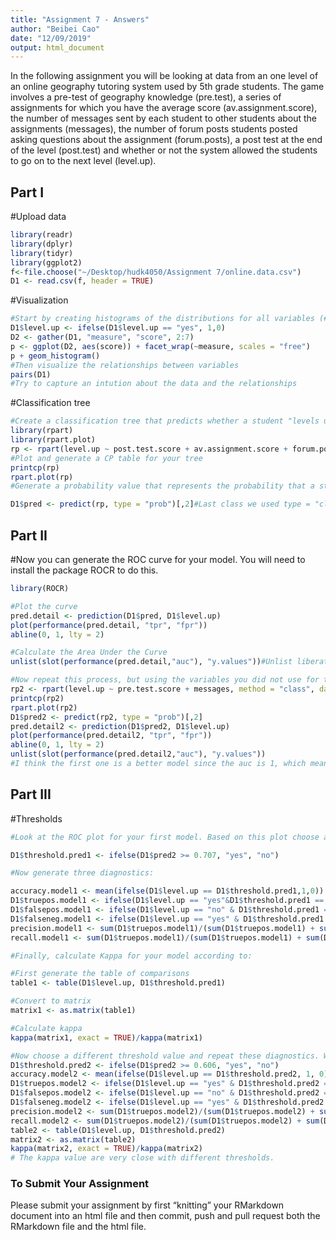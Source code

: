 ```yaml
---
title: "Assignment 7 - Answers"
author: "Beibei Cao"
date: "12/09/2019"
output: html_document
---
```


In the following assignment you will be looking at data from an one level of an online geography tutoring system used by 5th grade students. The game involves a pre-test of geography knowledge (pre.test), a series of assignments for which you have the average score (av.assignment.score),  the number of messages sent by each student to other students about the assignments (messages), the number of forum posts students posted asking questions about the assignment (forum.posts), a post test at the end of the level (post.test) and whether or not the system allowed the students to go on to the next level (level.up).  

## Part I

#Upload data
```r
library(readr)
library(dplyr)
library(tidyr)
library(ggplot2)
f<-file.choose("~/Desktop/hudk4050/Assignment 7/online.data.csv")
D1 <- read.csv(f, header = TRUE)
```

#Visualization 
```r
#Start by creating histograms of the distributions for all variables (#HINT: look up "facet" in the ggplot documentation)
D1$level.up <- ifelse(D1$level.up == "yes", 1,0)
D2 <- gather(D1, "measure", "score", 2:7)
p <- ggplot(D2, aes(score)) + facet_wrap(~measure, scales = "free")
p + geom_histogram()
#Then visualize the relationships between variables
pairs(D1)
#Try to capture an intution about the data and the relationships

```
#Classification tree
```r
#Create a classification tree that predicts whether a student "levels up" in the online course using three variables of your choice (As we did last time, set all controls to their minimums)
library(rpart)
library(rpart.plot)
rp <- rpart(level.up ~ post.test.score + av.assignment.score + forum.posts, method = "class", data = D1, control = rpart.control(minsplit = 1, minbucket = 1, cp = 0.001))
#Plot and generate a CP table for your tree 
printcp(rp)
rpart.plot(rp)
#Generate a probability value that represents the probability that a student levels up based your classification tree 

D1$pred <- predict(rp, type = "prob")[,2]#Last class we used type = "class" which predicted the classification for us, this time we are using type = "prob" to see the probability that our classififcation is based on.
```
## Part II
#Now you can generate the ROC curve for your model. You will need to install the package ROCR to do this.
```r
library(ROCR)

#Plot the curve
pred.detail <- prediction(D1$pred, D1$level.up) 
plot(performance(pred.detail, "tpr", "fpr"))
abline(0, 1, lty = 2)

#Calculate the Area Under the Curve
unlist(slot(performance(pred.detail,"auc"), "y.values"))#Unlist liberates the AUC value from the "performance" object created by ROCR

#Now repeat this process, but using the variables you did not use for the previous model and compare the plots & results of your two models. Which one do you think was the better model? Why?
rp2 <- rpart(level.up ~ pre.test.score + messages, method = "class", data = D1, control = rpart.control(minsplit = 1, minbucket = 1, cp = 0.001))
printcp(rp2)
rpart.plot(rp2)
D1$pred2 <- predict(rp2, type = "prob")[,2]
pred.detail2 <- prediction(D1$pred2, D1$level.up) 
plot(performance(pred.detail2, "tpr", "fpr"))
abline(0, 1, lty = 2)
unlist(slot(performance(pred.detail2,"auc"), "y.values"))
#I think the first one is a better model since the auc is 1, which means that there is 100% percent to distinguish between positive class and negative class.
```
## Part III
#Thresholds
```r
#Look at the ROC plot for your first model. Based on this plot choose a probability threshold that balances capturing the most correct predictions against false positives. Then generate a new variable in your data set that classifies each student according to your chosen threshold.

D1$threshold.pred1 <- ifelse(D1$pred2 >= 0.707, "yes", "no")

#Now generate three diagnostics:

accuracy.model1 <- mean(ifelse(D1$level.up == D1$threshold.pred1,1,0))
D1$truepos.model1 <- ifelse(D1$level.up == "yes"&D1$threshold.pred1 == "yes",1,0)
D1$falsepos.model1 <- ifelse(D1$level.up == "no" & D1$threshold.pred1 == "yes", 1,0)
D1$falseneg.model1 <- ifelse(D1$level.up == "yes" & D1$threshold.pred1 == "no", 1,0)
precision.model1 <- sum(D1$truepos.model1)/(sum(D1$truepos.model1) + sum(D1$falsepos.model1))
recall.model1 <- sum(D1$truepos.model1)/(sum(D1$truepos.model1) + sum(D1$falseneg.model1))

#Finally, calculate Kappa for your model according to:

#First generate the table of comparisons
table1 <- table(D1$level.up, D1$threshold.pred1)

#Convert to matrix
matrix1 <- as.matrix(table1)

#Calculate kappa
kappa(matrix1, exact = TRUE)/kappa(matrix1)

#Now choose a different threshold value and repeat these diagnostics. What conclusions can you draw about your two thresholds?
D1$threshold.pred2 <- ifelse(D1$pred2 >= 0.606, "yes", "no")
accuracy.model2 <- mean(ifelse(D1$level.up == D1$threshold.pred2, 1, 0))
D1$truepos.model2 <- ifelse(D1$level.up == "yes" & D1$threshold.pred2 == "yes", 1, 0)
D1$falsepos.model2 <- ifelse(D1$level.up == "no" & D1$threshold.pred2 == "yes", 1,0)
D1$falseneg.model2 <- ifelse(D1$level.up == "yes" & D1$threshold.pred2 == "no", 1,0)
precision.model2 <- sum(D1$truepos.model2)/(sum(D1$truepos.model2) + sum(D1$falsepos.model2))
recall.model2 <- sum(D1$truepos.model2)/(sum(D1$truepos.model2) + sum(D1$falseneg.model2))
table2 <- table(D1$level.up, D1$threshold.pred2)
matrix2 <- as.matrix(table2)
kappa(matrix2, exact = TRUE)/kappa(matrix2)
# The kappa value are very close with different thresholds.
```

### To Submit Your Assignment

Please submit your assignment by first "knitting" your RMarkdown document into an html file and then commit, push and pull request both the RMarkdown file and the html file.
